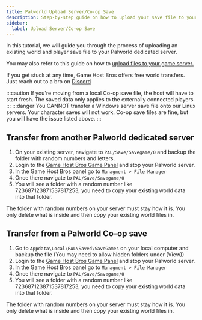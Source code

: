 ```yaml
---
title: Palworld Upload Server/Co-op Save
description: Step-by-step guide on how to upload your save file to your Palworld server.
sidebar:
  label: Upload Server/Co-op Save
---
```


In this tutorial, we will guide you through the process of uploading an existing world and player save file to your Palworld dedicated server.

You may also refer to this guide on how to [upload files to your game server.](/getting-started/uploading-files/)

If you get stuck at any time, Game Host Bros offers free world transfers. Just reach out to a bro on [Discord](https://discord.gg/FN4XgbAwzr)

:::caution
If you're moving from a local Co-op save file, the host will have to start fresh. The saved data only applies to the externally connected players.
:::
:::danger
You CANNOT transfer a Windows server save file onto our Linux servers. Your character saves will not work. Co-op save files are fine, but you will have the issue listed above. 
:::

## Transfer from another Palworld dedicated server

1. On your existing server, navigate to `PAL/Save/Savegame/0` and backup the folder with random numbers and letters.
2. Login to the [Game Host Bros Game Panel](https://panel.gamehostbros.com/) and stop your Palworld server.
3. In the Game Host Bros panel go to `Managment > File Manager`
4. Once there navigate to `PAL/Save/Savegame/0`
5. You will see a folder with a random number like 723687123871537817253, you need to copy your existing world data into that folder.

The folder with random numbers on your server must stay how it is. You only delete what is inside and then copy your existing world files in.

## Transfer from a Palworld Co-op save

1. Go to `Appdata\Local\PAL\Saved\SaveGames` on your local computer and backup the file (You may need to allow hidden folders under (View))
2. Login to the [Game Host Bros Game Panel](https://panel.gamehostbros.com/) and stop your Palworld server.
3. In the Game Host Bros panel go to `Managment > File Manager`
4. Once there navigate to `PAL/Save/Savegame/0`
5. You will see a folder with a random number like 723687123871537817253, you need to copy your existing world data into that folder.

The folder with random numbers on your server must stay how it is. You only delete what is inside and then copy your existing world files in.
